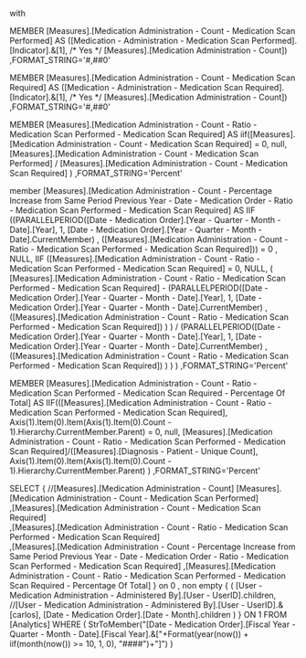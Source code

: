 


with 

MEMBER [Measures].[Medication Administration - Count - Medication Scan Performed] AS 
([Medication - Administration - Medication Scan Performed].[Indicator].&[1], /* Yes */ [Measures].[Medication Administration - Count])
,FORMAT_STRING='#,##0'


MEMBER [Measures].[Medication Administration - Count - Medication Scan Required] AS 
([Medication - Administration - Medication Scan Required].[Indicator].&[1], /* Yes */ [Measures].[Medication Administration - Count])
,FORMAT_STRING='#,##0'


MEMBER [Measures].[Medication Administration - Count - Ratio - Medication Scan Performed - Medication Scan Required] AS 
iif([Measures].[Medication Administration - Count - Medication Scan Required] = 0,
null,
[Measures].[Medication Administration - Count - Medication Scan Performed] / [Measures].[Medication Administration - Count - Medication Scan Required]
)
,FORMAT_STRING='Percent'



member [Measures].[Medication Administration - Count - Percentage Increase from Same Period Previous Year - Date - Medication Order - Ratio - Medication Scan Performed - Medication Scan Required]
 AS IIF ((PARALLELPERIOD([Date - Medication Order].[Year - Quarter - Month - Date].[Year], 1, [Date - Medication Order].[Year - Quarter - Month - Date].CurrentMember) , ([Measures].[Medication Administration - Count - Ratio - Medication Scan Performed - Medication Scan Required])) = 0  , NULL,
    IIF ([Measures].[Medication Administration - Count - Ratio - Medication Scan Performed - Medication Scan Required] = 0, NULL,
            (
            [Measures].[Medication Administration - Count - Ratio - Medication Scan Performed - Medication Scan Required] - 
            (PARALLELPERIOD([Date - Medication Order].[Year - Quarter - Month - Date].[Year], 1, [Date - Medication Order].[Year - Quarter - Month - Date].CurrentMember) , ([Measures].[Medication Administration - Count - Ratio - Medication Scan Performed - Medication Scan Required])
                            )
            )
            / (PARALLELPERIOD([Date - Medication Order].[Year - Quarter - Month - Date].[Year], 1, [Date - Medication Order].[Year - Quarter - Month - Date].CurrentMember) , ([Measures].[Medication Administration - Count - Ratio - Medication Scan Performed - Medication Scan Required])
            )
        )
) 
,FORMAT_STRING='Percent'


MEMBER [Measures].[Medication Administration - Count - Ratio - Medication Scan Performed - Medication Scan Required - Percentage Of Total]
 AS 
IIF(([Measures].[Medication Administration - Count - Ratio - Medication Scan Performed - Medication Scan Required], Axis(1).Item(0).Item(Axis(1).Item(0).Count - 1).Hierarchy.CurrentMember.Parent) = 0, 
     null,
     [Measures].[Medication Administration - Count - Ratio - Medication Scan Performed - Medication Scan Required]/([Measures].[Diagnosis - Patient - Unique Count], Axis(1).Item(0).Item(Axis(1).Item(0).Count - 1).Hierarchy.CurrentMember.Parent)
    )
,FORMAT_STRING='Percent'

SELECT 
{
//[Measures].[Medication Administration - Count]
[Measures].[Medication Administration - Count - Medication Scan Performed]  
,[Measures].[Medication Administration - Count - Medication Scan Required]  
,[Measures].[Medication Administration - Count - Ratio - Medication Scan Performed - Medication Scan Required]  
,[Measures].[Medication Administration - Count - Percentage Increase from Same Period Previous Year - Date - Medication Order - Ratio - Medication Scan Performed - Medication Scan Required]
,[Measures].[Medication Administration - Count - Ratio - Medication Scan Performed - Medication Scan Required - Percentage Of Total]
} on 0
, non empty 
{
(
[User - Medication Administration - Administered By].[User - UserID].children,
//[User - Medication Administration - Administered By].[User - UserID].&[carlos],
[Date - Medication Order].[Date - Month].children
)
} ON 1
FROM 
	[Analytics] 
WHERE 
(
StrToMember("[Date - Medication Order].[Fiscal Year - Quarter - Month - Date].[Fiscal Year].&["+Format(year(now()) + iif(month(now()) >= 10, 1, 0), "####")+"]")
)




